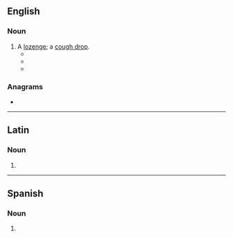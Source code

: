 {{also|Troche|trochę}}
==English==

===Noun===
{{en-noun}}

# A [[lozenge]]; a [[cough drop]].
#* {{quote-book|title=The English Physician|author=Nicholas Culpeper|year=1652|page=260|passage=At night when you go to bed, take two drams of fine Gum Tragecanth, put it into a Galli-pot, and put half a quarter of a pint of any distilling water fitting the purpose you would make your '''Troches''' for, to it, cover it, and the next morning you shall finde it in such a Jelly as Physician, call Mussilage, with this you may (with a little pains taking) make any Pouder into Paste, and that Paste into little Cakes called '''Troches'''.}}
#* {{quote-book|title=The International Formulary|volume=1|author=A. Emil Hiss|year=1909|passage=The Germ. Pharm. states that the '''troches''' (pastilles) are to be made by compression or by massing with a suitable excipient, and forming into '''troches'''.|page=515}}
#* {{quote-book|title=Applied Pharmaceutics in Contemporary Compounding|page=215|author=Robert P. Shrewsbury|year=2015|passage=The '''troches''' are weighed and the average weight per '''troche''' for that base is calculated.}}

===Anagrams===
* {{anagrams|en|a=cehort|Hector|hector|orchet|rochet|rotche|tocher}}

----

==Latin==

===Noun===
{{la-noun-form|troche}}

# {{inflection of|trochus||voc|s|lang=la}}

----

==Spanish==

===Noun===
{{head|es|noun}}

# {{only in|a troche y moche|lang=es}}